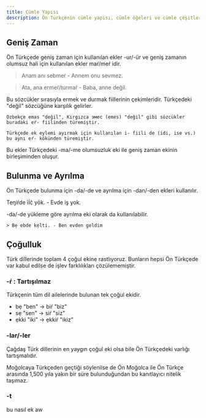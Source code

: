 ```yaml
---
title: Cümle Yapısı
description: Ön Türkçenin cümle yapısı, cümle öğeleri ve cümle çeşitleri
---
```


## Geniş Zaman

Ön Türkçede geniş zaman için kullanılan ekler -ur/-ür ve geniş zamanın olumsuz hali için kullanılan ekler maŕ/meŕ idir.

> Anam anı sebmeŕ - Annem onu sevmez.

> Ata, ana ermeŕ/turmaŕ - Baba, anne değil.

<Aside type="note" title="ermeŕ/turmaŕ">
    Bu sözcükler sırasıyla ermek ve durmak fiillerinin çekimleridir. Türkçedeki "değil" sözcüğüne karşılık gelirler.

    Özbekçe emas "değil", Kırgızca эмес (emes) "değil" gibi sözcükler buradaki eŕ- fiilinden türemiştir.

    Türkçede ek eylemi ayırmak için kullanılan i- fiili de (idi, ise vs.) bu aynı eŕ- kökünden türemiştir.
</Aside>

<Aside type="note" title="maŕ/meŕ">
    Bu ekler Türkçedeki -ma/-me olumsuzluk eki ile geniş zaman ekinin birleşiminden oluşur.
</Aside>


## Bulunma ve Ayrılma

Ön Türkçede bulunma için -da/-de ve ayrılma için -dan/-den ekleri kullanılır.

Teŋiŕde īĺč yōk. - Evde iş yok.

<Aside type="note">
    -da/-de yükleme göre ayrılma eki olarak da kullanılabilir.

    > Bẹ ebde kẹlti. - Ben evden geldim
</Aside>

## Çoğulluk

Türk dillerinde toplam 4 çoğul ekine rastlıyoruz. Bunların hepsi Ön Türkçede var kabul edilse de işlev farklılıkları çözülememiştir.

### -ŕ : Tartışılmaz

Türkçenin tüm dil ailelerinde bulunan tek çoğul ekidir.

- bẹ "ben" -> biŕ "biz"
- sẹ "sen" -> siŕ "siz"
- ẹkki "iki" -> ẹkkiŕ "ikiz"

### -lar/-ler

Çağdaş Türk dillerinin en yaygın çoğul eki olsa bile Ön Türkçedeki varlığı tartışmalıdır.

Moğolcaya Türkçeden geçtiği söylenilse de Ön Moğolca ile Ön Türkçe arasında 1,500 yıla yakın bir süre bulunduğundan bu kanıtlayıcı nitelik taşımaz.

### -t

bu nasıl ek aw

